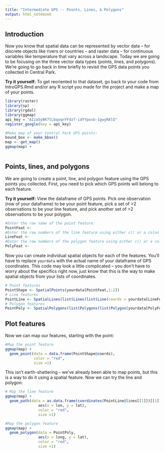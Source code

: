 ```yaml
---
title: "Intermediate GPS -- Points, Lines, & Polygons"
output: html_notebook
---
```


## Introduction

Now you know that spatial data can be represented by vector data -- for discrete objects like rivers or countries -- and raster data -- for continuous variables like temperature that vary across a landscape. Today we are going to be focusing on the three vector data types (points, lines, and polygons). We're going to go back in time briefly to revisit the GPS data points you collected in Central Park.

**Try it yourself:** To get reoriented to that dataset, go back to your code from IntroGPS.Rmd and/or any R script you made for the project and make a map of your points.

```r
library(raster)
library(sp)
library(rgdal)
library(ggmap)
api_key = "AIzaSyBK7lLbqoqnYFdzf-idYYposb-1gwyRAlQ"
register_google(key = api_key)

#Make map of your Central Park GPS points:
bound_box <- make_bbox()
map <- get_map()
ggmap(map) +
  
```

## Points, lines, and polygons

We are going to create a point, line, and polygon feature using the GPS points you collected. First, you need to pick which GPS points will belong to each feature.

**Try it yourself:** View the dataframe of GPS points. Pick one observation (row of your dataframe) to be your point feature, pick a set of >2 observations to be your line feature, and pick another set of >2 observations to be your polygon.

```r
#Enter the row name of the point feature:
PointFeat <- 
#Enter the row numbers of the line feature using either c() or a colon
LineFeat <-
#Enter the row numbers of the polygon feature using either c() or a colon
PolyFeat <-
```

Now you can create individual spatial objects for each of the features. You'll have to replace `yourdata` with the actual name of your dataframe of GPS coordinates. This code may look a little complicated -- you don't have to worry about the specifics right now, just know that this is the way to make spatial objects from your lists of coordinates.

```r
# Point features
PointShape <- SpatialPoints(yourdata[PointFeat,1:2])
# Line features
PointLine <- SpatialLines(list(Lines(list(Line(coords = yourdata[LineFeat,1:2])), ID='a')))
# Polygon features
PointPoly <- SpatialPolygons(list(Polygons(list(Polygon(yourdata[PolyFeat, 1:2])), ID=1)))
```

## Plot features

Now we can map our features, starting with the point:

```r
#Map the point feature
ggmap(map) + 
  geom_point(data = data.frame(PointShape@coords), 
             color = "red",
             size =1)
```

This isn't earth-shattering -- we've already been able to map points, but this is a way to do it using a spatial feature. Now we can try the line and polygon:

```r
# Map the line feature
ggmap(map) + 
  geom_path(data = as.data.frame(coordinates(PointLine@lines[[1]])[[1]]), 
               aes(x = lon, y = lat),
               color = "red",
               size =1)

#Map the polygon feature
ggmap(map) + 
  geom_polygon(data = PointPoly, 
               aes(x = long, y = lat),
               color = "red",
               size =1)
```




